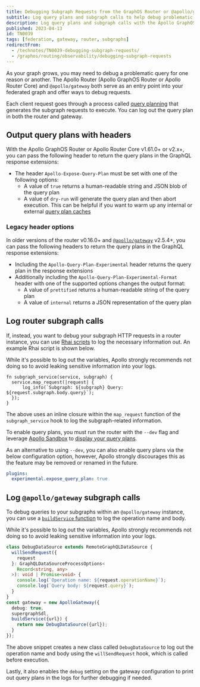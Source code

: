 ```yaml
---
title: Debugging Subgraph Requests from the GraphOS Router or @apollo/gateway
subtitle: Log query plans and subgraph calls to help debug problematic queries
description: Log query plans and subgraph calls with the Apollo GraphOS Router and @apollo/gateway to help debug problematic queries.
published: 2023-04-13
id: TN0039
tags: [federation, gateway, router, subgraphs]
redirectFrom:
  - /technotes/TN0039-debugging-subgraph-requests/
  - /graphos/routing/observability/debugging-subgraph-requests
---
```


As your graph grows, you may need to debug a problematic query for one reason or another. The Apollo Router (Apollo GraphOS Router or Apollo Router Core) and `@apollo/gateway` both serve as an entry point into your federated graph and offer ways to debug requests.

Each client request goes through a process called [query planning](/graphos/explorer/additional-features/#query-plans-for-supergraphs) that generates the subgraph requests to execute. You can log out the query plan in both the router and gateway.

## Output query plans with headers

With the Apollo GraphOS Router or Apollo Router Core v1.61.0+ or v2.x+, you can pass the following header to return the query plans in the GraphQL response extensions:

- The header `Apollo-Expose-Query-Plan` must be set with one of the following options:
  - A value of `true` returns a human-readable string and JSON blob of the query plan
  - A value of `dry-run` will generate the query plan and then abort execution. This can be helpful if you want to warm up any internal or external [query plan caches](/graphos/routing/query-planning/caching)

### Legacy header options

In older versions of the router v0.16.0+ and [`@apollo/gateway`](/apollo-server/using-federation/api/apollo-gateway/) v2.5.4+, you can pass the following headers to return the query plans in the GraphQL response extensions:

- Including the `Apollo-Query-Plan-Experimental` header returns the query plan in the response extensions
- Additionally including the `Apollo-Query-Plan-Experimental-Format` header with one of the supported options changes the output format:
  - A value of `prettified` returns a human-readable string  of the query plan
  - A value of `internal` returns a JSON representation of the query plan

## Log router subgraph calls

If, instead, you want to debug your subgraph HTTP requests in a router instance, you can use [Rhai scripts](/graphos/routing/customization/rhai) to log the necessary information out. An example Rhai script is shown below.

<Caution>

While it's possible to log out the variables, Apollo strongly recommends not
doing so to avoid leaking sensitive information into your logs.

</Caution>

```rhai
fn subgraph_service(service, subgraph) {
  service.map_request(|request| {
      log_info(`Subgraph: ${subgraph} Query: ${request.subgraph.body.query}`);
  });
}
```

The above uses an inline closure within the `map_request` function of the `subgraph_service` hook to log the subgraph-related information.

To enable query plans, you must run the router with the `--dev` flag and leverage [Apollo Sandbox](https://studio.apollographql.com/sandbox) to [display your query plans](/graphos/explorer/additional-features/#query-plans-for-supergraphs).

As an alternative to using `--dev`, you can also enable query plans via the below configuration option, however, Apollo strongly discourages this as the feature may be removed or renamed in the future.

```yaml
plugins:
  experimental.expose_query_plan: true
```

## Log `@apollo/gateway` subgraph calls

To debug queries to your subgraphs within an `@apollo/gateway` instance, you can use a [`buildService` function](/apollo-server/using-federation/api/apollo-gateway/#configuring-the-subgraph-fetcher) to log the operation name and body.

<Caution>

While it's possible to log out the variables, Apollo strongly recommends not
doing so to avoid leaking sensitive information into your logs.

</Caution>

```ts
class DebugDataSource extends RemoteGraphQLDataSource {
  willSendRequest({
    request
  }: GraphQLDataSourceProcessOptions<
    Record<string, any>
  >): void | Promise<void> {
    console.log(`Operation name: ${request.operationName}`);
    console.log(`Query body: ${request.query}`);
  }
}
const gateway = new ApolloGateway({
  debug: true,
  supergraphSdl,
  buildService({url}) {
    return new DebugDataSource({url});
  }
});
```

The above snippet creates a new class called `DebugDataSource` to log out the operation name and body using the `willSendRequest` hook, which is called before execution.

Lastly, it also enables the `debug` setting on the gateway configuration to print out query plans in the logs for further debugging if needed.
